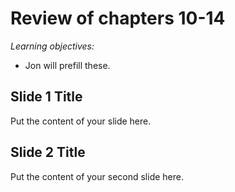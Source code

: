 # Review of chapters 10-14 {-}

*Learning objectives:*

- Jon will prefill these.

## Slide 1 Title

Put the content of your slide here.

## Slide 2 Title

Put the content of your second slide here.
